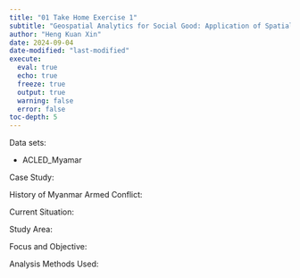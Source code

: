 ```yaml
---
title: "01 Take Home Exercise 1"
subtitle: "Geospatial Analytics for Social Good: Application of Spatial and Spatio-temporal Point Patterns Analysis to discover the geographical distribution of Armed Conflict in Myanmar"
author: "Heng Kuan Xin"
date: 2024-09-04
date-modified: "last-modified"
execute:
  eval: true
  echo: true
  freeze: true
  output: true
  warning: false
  error: false
toc-depth: 5
---
```


Data sets:

- ACLED_Myamar

Case Study:

History of Myanmar Armed Conflict:

Current Situation:

Study Area:

Focus and Objective:

Analysis Methods Used:

